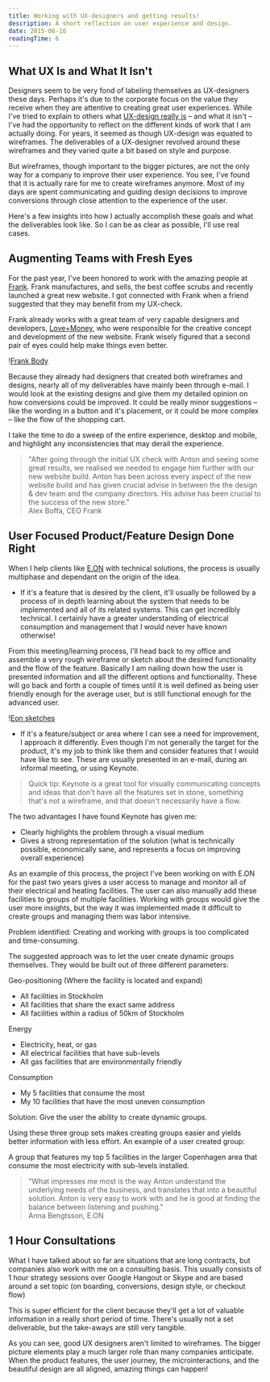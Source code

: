 ```yaml
---
title: Working with UX-designers and getting results!
description: A short reflection on user experience and design.
date: 2015-06-16
readingTime: 6
---
```


## What UX Is and What It Isn't

Designers seem to be very fond of labeling themselves as UX-designers these days. Perhaps it's due to the corporate focus on the value they receive when they are attentive to creating great user experiences. While I've tried to explain to others what <a href="/ux-design-explained/">UX-design really is</a> &#8211; and what it isn't &#8211; I've had the opportunity to reflect on the different kinds of work that I am actually doing. For years, it seemed as though UX-design was equated to wireframes. The deliverables of a UX-designer revolved around these wireframes and they varied quite a bit based on style and purpose.

But wireframes, though important to the bigger pictures, are not the only way for a company to improve their user experience. You see, I've found that it is actually rare for me to create wireframes anymore. Most of my days are spent communicating and guiding design decisions to improve conversions through close attention to the experience of the user.

Here's a few insights into how I actually accomplish these goals and what the deliverables look like. So I can be as clear as possible, I'll use real cases.

## Augmenting Teams with Fresh Eyes

For the past year, I've been honored to work with the amazing people at <a href="http://www.frankbody.com" target="_blank">Frank</a>. Frank manufactures, and sells, the best coffee scrubs and recently launched a great new website. I got connected with Frank when a friend suggested that they may benefit from my UX-check.

Frank already works with a great team of very capable designers and developers, <a href="http://loveandmoney.agency" target="_blank">Love+Money</a>, who were responsible for the creative concept and development of the new website. Frank wisely figured that a second pair of eyes could help make things even better.

!<a href="/images/articles/frank.jpg">Frank Body</a>

Because they already had designers that created both wireframes and designs, nearly all of my deliverables have mainly been through e-mail. I would look at the existing designs and give them my detailed opinion on how conversions could be improved. It could be really minor suggestions &#8211; like the wording in a button and it's placement, or it could be more complex &#8211; like the flow of the shopping cart.

I take the time to do a sweep of the entire experience, desktop and mobile, and highlight any inconsistencies that may derail the experience.

> "After going through the initial UX check with Anton and seeing some great results, we realised we needed to engage him further with our new website build. Anton has been across every aspect of the new website build and has given crucial advise in between the the design & dev team and the company directors. His advise has been crucial to the success of the new store."
<br />Alex Boffa, CEO Frank

## User Focused Product/Feature Design Done Right

When I help clients like <a href="http://www.eon.se" target="_blank">E.ON</a> with technical solutions, the process is usually multiphase and dependant on the origin of the idea.

* If it's a feature that is desired by the client, it'll usually be followed by a process of in depth learning about the system that needs to be implemented and all of its related systems. This can get incredibly technical. I certainly have a greater understanding of electrical consumption and management that I would never have known otherwise!

From this meeting/learning process, I'll head back to my office and assemble a very rough wireframe or sketch about the desired functionality and the flow of the feature. Basically I am nailing down how the user is presented information and all the different options and functionality. These will go back and forth a couple of times until it is well defined as being user friendly enough for the average user, but is still functional enough for the advanced user.

!<a href="/images/articles/eon.jpg">Eon sketches</a>

* If it's a feature/subject or area where I can see a need for improvement, I approach it differently. Even though I'm not generally the target for the product, it's my job to think like them and consider features that I would have like to see. These are usually presented in an e-mail, during an informal meeting, or using Keynote.

> Quick tip: Keynote is a great tool for visually communicating concepts and ideas that don't have all the features set in stone, something that's not a wireframe, and that doesn't necessarily have a flow.

The two advantages I have found Keynote has given me:

  * Clearly highlights the problem through a visual medium
  * Gives a strong representation of the solution (what is technically possible, economically sane, and represents a focus on improving overall experience)

As an example of this process, the project I've been working on with E.ON for the past two years gives a user access to manage and monitor all of their electrical and heating facilities. The user can also manually add these facilities to groups of multiple facilities. Working with groups would give the user more insights, but the way it was implemented made it difficult to create groups and managing them was labor intensive.

Problem identified: Creating and working with groups is too complicated and time-consuming.

The suggested approach was to let the user create dynamic groups themselves. They would be built out of three different parameters:

Geo-positioning (Where the facility is located and expand)

  * All facilities in Stockholm
  * All facilities that share the exact same address
  * All facilities within a radius of 50km of Stockholm

Energy

  * Electricity, heat, or gas
  * All electrical facilities that have sub-levels
  * All gas facilities that are environmentally friendly

Consumption

  * My 5 facilities that consume the most
  * My 10 facilities that have the most uneven consumption

Solution: Give the user the ability to create dynamic groups.

Using these three group sets makes creating groups easier and yields better information with less effort. An example of a user created group:

A group that features my top 5 facilities in the larger Copenhagen area that consume the most electricity with sub-levels installed.

> "What impresses me most is the way Anton understand the underlying needs of the business, and translates that into a beautiful solution. Anton is very easy to work with and he is good at finding the balance between listening and pushing."
<br />Anna Bengtsson, E.ON

## 1 Hour Consultations

What I have talked about so far are situations that are long contracts, but companies also work with me on a consulting basis. This usually consists of 1 hour strategy sessions over Google Hangout or Skype and are based around a set topic (on boarding, conversions, design style, or checkout flow)

This is super efficient for the client because they'll get a lot of valuable information in a really short period of time. There's usually not a set deliverable, but the take-aways are still very tangible.

As you can see, good UX designers aren't limited to wireframes. The bigger picture elements play a much larger role than many companies anticipate. When the product features, the user journey, the microinteractions, and the beautiful design are all aligned, amazing things can happen!